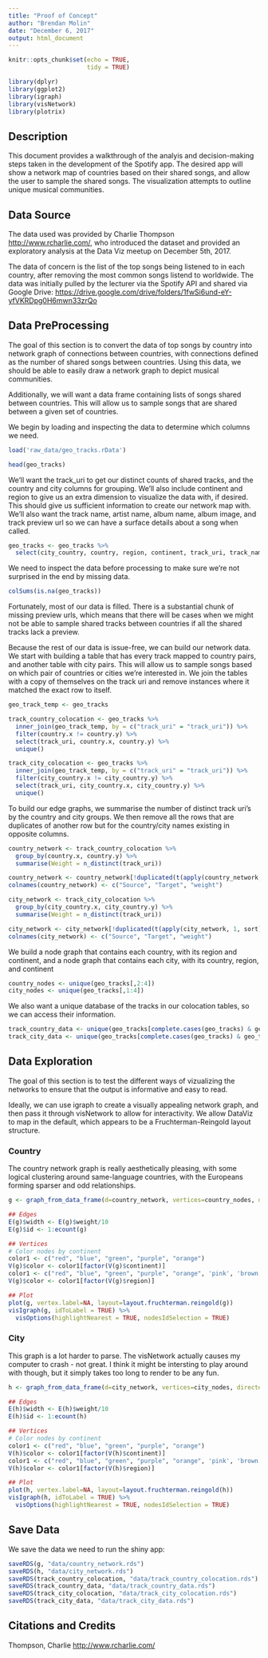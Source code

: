 ```yaml
---
title: "Proof of Concept"
author: "Brendan Molin"
date: "December 6, 2017"
output: html_document
---
```


```r
knitr::opts_chunk$set(echo = TRUE,
                      tidy = TRUE)
```

```r
library(dplyr)
library(ggplot2)
library(igraph)
library(visNetwork)
library(plotrix)
```

## Description

This document provides a walkthrough of the analyis and decision-making steps taken in the development of the Spotify app.  The desired app will show a network map of countries based on their shared songs, and allow the user to sample the shared songs.  The visualization attempts to outline unique musical communities.

## Data Source

The data used was provided by Charlie Thompson <http://www.rcharlie.com/>, who introduced the dataset and provided an exploratory analysis at the Data Viz meetup on December 5th, 2017.

The data of concern is the list of the top songs being listened to in each country, after removing the most common songs listend to worldwide.  The data was initially pulled by the lecturer via the Spotify API and shared via Google Drive: <https://drive.google.com/drive/folders/1fwSi6und-eY-yfVKRDpg0H6mwn33zrQo>

## Data PreProcessing

The goal of this section is to convert the data of top songs by country into network graph of connections between countries, with connections defined as the number of shared songs between countries.  Using this data, we should be able to easily draw a network graph to depict musical communities.

Additionally, we will want a data frame containing lists of songs shared between countries.  This will allow us to sample songs that are shared between a given set of countries.

We begin by loading and inspecting the data to determine which columns we need.

```r
load('raw_data/geo_tracks.rData')
```

```r
head(geo_tracks)
```

We'll want the track_uri to get our distinct counts of shared tracks, and the country and city columns for grouping.  We'll also include continent and region to give us an extra dimension to visualize the data with, if desired.  This should give us sufficient information to create our network map with.  We'll also want the track name, artist name, album name, album image, and track preview url so we can have a surface details about a song when called.

```r
geo_tracks <- geo_tracks %>%
  select(city_country, country, region, continent, track_uri, track_name, artist_name, album_name, album_img, track_preview_url)
```

We need to inspect the data before processing to make sure we're not surprised in the end by missing data.

```r
colSums(is.na(geo_tracks))
```

Fortunately, most of our data is filled.  There is a substantial chunk of missing preview urls, which means that there will be cases when we might not be able to sample shared tracks between countries if all the shared tracks lack a preview.

Because the rest of our data is issue-free, we can build our network data.  We start with building a table that has every track mapped to country pairs, and another table with city pairs.  This will allow us to sample songs based on which pair of countries or cities we're interested in.  We join the tables with a copy of themselves on the track uri and remove instances where it matched the exact row to itself.  

```r
geo_track_temp <- geo_tracks

track_country_colocation <- geo_tracks %>%
  inner_join(geo_track_temp, by = c("track_uri" = "track_uri")) %>%
  filter(country.x != country.y) %>%
  select(track_uri, country.x, country.y) %>%
  unique()

track_city_colocation <- geo_tracks %>%
  inner_join(geo_track_temp, by = c("track_uri" = "track_uri")) %>%
  filter(city_country.x != city_country.y) %>%
  select(track_uri, city_country.x, city_country.y) %>%
  unique()
```

To build our edge graphs, we summarise the number of distinct track uri's by the country and city groups.  We then remove all the rows that are duplicates of another row but for the country/city names existing in opposite columns.

```r
country_network <- track_country_colocation %>%
  group_by(country.x, country.y) %>%
  summarise(Weight = n_distinct(track_uri))

country_network <- country_network[!duplicated(t(apply(country_network, 1, sort))),]
colnames(country_network) <- c("Source", "Target", "weight")

city_network <- track_city_colocation %>%
  group_by(city_country.x, city_country.y) %>%
  summarise(Weight = n_distinct(track_uri))

city_network <- city_network[!duplicated(t(apply(city_network, 1, sort))),]
colnames(city_network) <- c("Source", "Target", "weight")
```

We build a node graph that contains each country, with its region and continent, and a node graph that contains each city, with its country, region, and continent

```r
country_nodes <- unique(geo_tracks[,2:4])
city_nodes <- unique(geo_tracks[,1:4])
```

We also want a unique database of the tracks in our colocation tables, so we can access their information.

```r
track_country_data <- unique(geo_tracks[complete.cases(geo_tracks) & geo_tracks$track_uri %in% track_country_colocation$track_uri,5:10])
track_city_data <- unique(geo_tracks[complete.cases(geo_tracks) & geo_tracks$track_uri %in% track_city_colocation$track_uri,5:10])
```

## Data Exploration

The goal of this section is to test the different ways of vizualizing the networks to ensure that the output is informative and easy to read.

Ideally, we can use igraph to create a visually appealing network graph, and then pass it through visNetwork to allow for interactivity.  We allow DataViz to map in the default, which appears to be a Fruchterman-Reingold layout structure.

### Country

The country network graph is really aesthetically pleasing, with some logical clustering around same-language countries, with the Europeans forming sparser and odd relationships.
```r
g <- graph_from_data_frame(d=country_network, vertices=country_nodes, directed=F)

## Edges
E(g)$width <- E(g)$weight/10
E(g)$id <- 1:ecount(g)

## Vertices
# Color nodes by continent
color1 <- c("red", "blue", "green", "purple", "orange")
V(g)$color <- color1[factor(V(g)$continent)]
color1 <- c("red", "blue", "green", "purple", "orange", 'pink', 'brown', 'black', 'lightblue', 'lightgreen', 'grey', 'pink', 'yellow', 'lightgrey')
V(g)$color <- color1[factor(V(g)$region)]

## Plot
plot(g, vertex.label=NA, layout=layout.fruchterman.reingold(g))
visIgraph(g, idToLabel = TRUE) %>% 
  visOptions(highlightNearest = TRUE, nodesIdSelection = TRUE)
```

### City

This graph is a lot harder to parse.  The visNetwork actually causes my computer to crash - not great.  I think it might be intersting to play around with though, but it simply takes too long to render to be any fun.

```r
h <- graph_from_data_frame(d=city_network, vertices=city_nodes, directed=F)

## Edges
E(h)$width <- E(h)$weight/10
E(h)$id <- 1:ecount(h)

## Vertices
# Color nodes by continent
color1 <- c("red", "blue", "green", "purple", "orange")
V(h)$color <- color1[factor(V(h)$continent)]
color1 <- c("red", "blue", "green", "purple", "orange", 'pink', 'brown', 'black', 'lightblue', 'lightgreen', 'grey', 'pink', 'yellow', 'lightgrey')
V(h)$color <- color1[factor(V(h)$region)]

## Plot
plot(h, vertex.label=NA, layout=layout.fruchterman.reingold(h))
visIgraph(h, idToLabel = TRUE) %>% 
  visOptions(highlightNearest = TRUE, nodesIdSelection = TRUE)
```

## Save Data

We save the data we need to run the shiny app:

```r
saveRDS(g, "data/country_network.rds")
saveRDS(h, "data/city_network.rds")
saveRDS(track_country_colocation, "data/track_country_colocation.rds")
saveRDS(track_country_data, "data/track_country_data.rds")
saveRDS(track_city_colocation, "data/track_city_colocation.rds")
saveRDS(track_city_data, "data/track_city_data.rds")
```

## Citations and Credits

Thompson, Charlie
<http://www.rcharlie.com/>